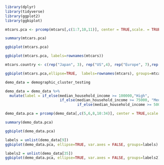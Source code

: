 ```r
library(dplyr)
library(tidyverse)
library(ggplot2)
library(ggbiplot)
```


```r
mtcars.pca <- prcomp(mtcars[,c(1:7,10,11)], center = TRUE,scale. = TRUE)
```

```r
summary(mtcars.pca)
```

```r
ggbiplot(mtcars.pca)
```

```r
ggbiplot(mtcars.pca, labels=rownames(mtcars))
```
```r
mtcars.country <- c(rep("Japan", 3), rep("US",4), rep("Europe", 7),rep("US",3), "Europe", rep("Japan", 3), rep("US",4), rep("Europe", 3), "US", rep("Europe", 3))

ggbiplot(mtcars.pca,ellipse=TRUE,  labels=rownames(mtcars), groups=mtcars.country)
```

```r
demo_data = demographic_cluster_testing
```

```r
demo_data = demo_data %>%
  mutate(label = if_else(median_household_income >= 100000,"High",
                         if_else(median_household_income >= 75000, "Medium_High",
                                 if_else(median_household_income >= 50000, "Medium_Low", "Low"))))
```

```r
demo_data.pca = prcomp(demo_data[,c(5,6,8,10:34)], center = TRUE,scale. = TRUE)
```

```r
summary(demo_data.pca)
```

```r
ggbiplot(demo_data.pca)
```



```r
labels = unlist(demo_data[9])
ggbiplot(demo_data.pca, ellipse=TRUE, var.axes = FALSE, groups=labels)
```
```r
labels2 = unlist(demo_data[35])
ggbiplot(demo_data.pca, ellipse=TRUE, var.axes = FALSE, groups=labels2)
```

















